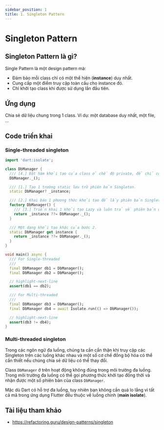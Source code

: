 ```yaml
---
sidebar_position: 1
title: 1. Singleton Pattern
---
```


# Singleton Pattern

## Singleton Pattern là gì?

Single Pattern là một design pattern mà:
- Đảm bảo mỗi class chỉ có một thể hiện (**instance**) duy nhất.
- Cung cấp một điểm truy cập toàn cầu cho instance đó.
- Chỉ khởi tạo class khi được sử dụng lần đầu tiên. 

## Ứng dụng

Chia sẻ dữ liệu chung trong 1 class. Ví dụ: một database duy nhất, một file, ...

## Code triển khai

### Single-threaded singleton

```dart title="db_manager.dart"
import 'dart:isolate';

class DbManager {
  /// [4.] Đặt hàm khởi tạo của class ở chế độ private, để chỉ có thể gọi hàm tạo ở bước 2.
  DbManager._();

  /// [1.] Tạo 1 trường static lưu trữ phiên bản Singleton.
  static DbManager? _instance;

  /// [2.] Khai báo 1 phương thức khởi tạo để lấy phiên bản Singleton.
  factory DbManager() {
    /// [3.] Triển khai 1 khởi tạo Lazy và luôn trả về phiên bản đã lưu trữ.
    return _instance ??= DbManager._();
  }

  /// Một dạng khởi tạo khác của bước 2.
  static DbManager get instance {
    return _instance ??= DbManager._();
  }
}

void main() async {
  /// For Single-threaded
  ///
  final DbManager db1 = DbManager();
  final DbManager db2 = DbManager();

  // highlight-next-line
  assert(db1 == db2);

  /// For Multi-threaded
  ///
  final DbManager db3 = DbManager();
  final DbManager db4 = await Isolate.run(() => DbManager());

  // highlight-next-line
  assert(db3 != db4);
}
```

### Multi-threaded singleton

Trong các ngôn ngữ đa luồng, chúng ta cần cẩn thận khi truy cập các Singleton trên các luồng khác nhau 
và một số cơ chế đồng bộ hóa có thể cần thiết nếu chúng chia sẻ dữ liệu có thể thay đổi.

Class `DbManager` ở trên hoạt động không đúng trong môi trường đa luồng. 
Trong môi trường đa luồng có thể gọi phương thức khởi tạo đồng thời và nhận được một số phiên bản của class `DbManager`.

Mặc dù Dart có hỗ trợ đa luồng, tuy nhiên bạn không cần quá lo lắng vì tất cả mã trong ứng dụng Flutter đều thuộc về luồng chính (**main isolate**).

## Tài liệu tham khảo
- https://refactoring.guru/design-patterns/singleton